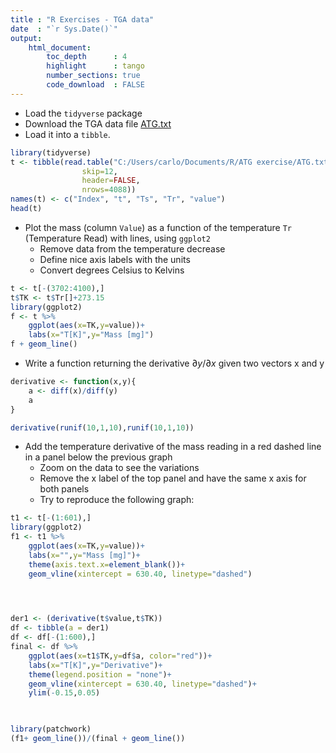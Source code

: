 ---
title : "R Exercises - TGA data"
date  : "`r Sys.Date()`"
output: 
    html_document:
        toc_depth      : 4
        highlight      : tango
        number_sections: true
        code_download  : FALSE
---

- Load the `tidyverse` package
- Download the TGA data file <a href="Data/ATG.txt" download target="_blank">ATG.txt</a>
- Load it into a `tibble`.

```{r include=TRUE, warning = FALSE, message=FALSE, cache=FALSE}
library(tidyverse)
t <- tibble(read.table("C:/Users/carlo/Documents/R/ATG exercise/ATG.txt", 
                skip=12,
                header=FALSE, 
                nrows=4088))
names(t) <- c("Index", "t", "Ts", "Tr", "value")
head(t)

```

- Plot the mass (column `Value`) as a function of the temperature `Tr` (Temperature Read) with lines, using `ggplot2`
    + Remove data from the temperature decrease
    + Define nice axis labels with the units
    + Convert degrees Celsius to Kelvins

```{r include=TRUE, warning = FALSE, message=FALSE, cache=FALSE}
t <- t[-(3702:4100),]
t$TK <- t$Tr[]+273.15
library(ggplot2)
f <- t %>% 
    ggplot(aes(x=TK,y=value))+
    labs(x="T[K]",y="Mass [mg]")
f + geom_line()

```


- Write a function returning the derivative $\partial y/\partial x$ given two vectors x and y

```{r include=TRUE, warning = FALSE, message=FALSE, cache=FALSE}

derivative <- function(x,y){
    a <- diff(x)/diff(y)
    a
}

derivative(runif(10,1,10),runif(10,1,10))
```


- Add the temperature derivative of the mass reading in a red dashed line in a panel below the previous graph
    + Zoom on the data to see the variations
    + Remove the x label of the top panel and have the same x axis for both panels
    + Try to reproduce the following graph:

```{r include=TRUE, warning = FALSE, message=FALSE, cache=FALSE}
t1 <- t[-(1:601),]
library(ggplot2)
f1 <- t1 %>% 
    ggplot(aes(x=TK,y=value))+
    labs(x="",y="Mass [mg]")+
    theme(axis.text.x=element_blank())+
    geom_vline(xintercept = 630.40, linetype="dashed")
  



der1 <- (derivative(t$value,t$TK))
df <- tibble(a = der1)
df <- df[-(1:600),]
final <- df %>%
    ggplot(aes(x=t1$TK,y=df$a, color="red"))+
    labs(x="T[K]",y="Derivative")+
    theme(legend.position = "none")+
    geom_vline(xintercept = 630.40, linetype="dashed")+
    ylim(-0.15,0.05)
   


library(patchwork)
(f1+ geom_line())/(final + geom_line())
```
